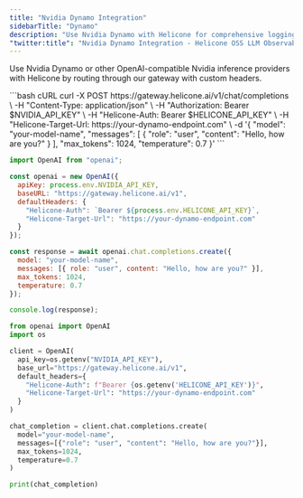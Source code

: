 ```yaml
---
title: "Nvidia Dynamo Integration"
sidebarTitle: "Dynamo"
description: "Use Nvidia Dynamo with Helicone for comprehensive logging and monitoring."
"twitter:title": "Nvidia Dynamo Integration - Helicone OSS LLM Observability"
---
```


Use Nvidia Dynamo or other OpenAI-compatible Nvidia inference providers with Helicone by routing through our gateway with custom headers.

<CodeGroup>
```bash cURL
curl -X POST https://gateway.helicone.ai/v1/chat/completions \
  -H "Content-Type: application/json" \
  -H "Authorization: Bearer $NVIDIA_API_KEY" \
  -H "Helicone-Auth: Bearer $HELICONE_API_KEY" \
  -H "Helicone-Target-Url: https://your-dynamo-endpoint.com" \
  -d '{
    "model": "your-model-name",
    "messages": [
      {
        "role": "user",
        "content": "Hello, how are you?"
      }
    ],
    "max_tokens": 1024,
    "temperature": 0.7
  }'
```

```javascript JavaScript
import OpenAI from "openai";

const openai = new OpenAI({
  apiKey: process.env.NVIDIA_API_KEY,
  baseURL: "https://gateway.helicone.ai/v1",
  defaultHeaders: {
    "Helicone-Auth": `Bearer ${process.env.HELICONE_API_KEY}`,
    "Helicone-Target-Url": "https://your-dynamo-endpoint.com"
  }
});

const response = await openai.chat.completions.create({
  model: "your-model-name",
  messages: [{ role: "user", content: "Hello, how are you?" }],
  max_tokens: 1024,
  temperature: 0.7
});

console.log(response);
```

```python Python
from openai import OpenAI
import os

client = OpenAI(
  api_key=os.getenv("NVIDIA_API_KEY"),
  base_url="https://gateway.helicone.ai/v1",
  default_headers={
    "Helicone-Auth": f"Bearer {os.getenv('HELICONE_API_KEY')}",
    "Helicone-Target-Url": "https://your-dynamo-endpoint.com"
  }
)

chat_completion = client.chat.completions.create(
  model="your-model-name",
  messages=[{"role": "user", "content": "Hello, how are you?"}],
  max_tokens=1024,
  temperature=0.7
)

print(chat_completion)
```
</CodeGroup>
